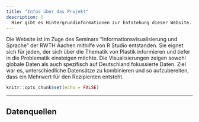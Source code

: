```yaml
---
title: "Infos über das Projekt"
description: |
  Hier gibt es Hintergrundinformationen zur Entstehung dieser Website.
---
```


Die Website ist im Zuge des Seminars "Informationsvisualisierung und Sprache" der RWTH Aachen mithilfe von R Studio entstanden. Sie eignet sich für jeden, der sich über die Thematik von Plastik informieren und tiefer in die Problematik einsteigen möchte. Die Visualisierungen zeigen sowohl globale Daten als auch spezifisch auf Deutschland fokussierte Daten. Ziel war es, unterschiedliche Datensätze zu kombinieren und so aufzubereiten, dass ein Mehrwert für den Rezipienten entsteht.
```r
knitr::opts_chunk$set(echo = FALSE)
```
---
## Datenquellen
